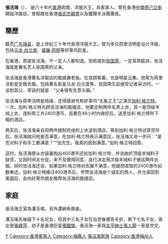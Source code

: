 {{unreferenced|time=2011-08-21T14:39:53+00:00}}
'''張活海'''（{{bd|1910年||1989年||catIdx=Z}}）， 是六十年代[[香港|香港]]政商，洋服大王，為客家人。曾在香港[[中環|中環]][[德己立街|德己立街]]開設洋服店。曾經擔任香港[[張氏宗親會|張氏宗親會]]以及鐘聲冬泳團團長。

==簡歷==
籍贯[[广东|广东]][[梅县|梅县]]，是上世纪三十年代香港洋服大王。曾为多位荷里活明星设计洋服，包括[[马龙·白兰度|马龙·白兰度]]、[[威廉·荷顿|威廉·荷顿]]等好莱坞巨星。

在香港，若提张活海，不一定人人都知道。但若提到[[张国荣|张国荣]]，一定耳熟能詳。张活海就是著名艺人张国荣的父亲。

张活海是香港著名洋服店的裁缝兼老板。在其顾客裏，也是明星云集。他常为荷里活影星定做衣服，包括著名影星马龙·白兰度等。张国荣生前接受记者采访时，一谈到其父，常说的就是：“父亲很有生意头脑。” 

张活海与荷李活明星结缘，还得感谢号称好莱坞“无冕之王”之演员[[加利·格兰特|加利·格兰特]]。一次，加利·格兰特光顾张活海的裁缝店，他要定制两件名贵上衣，其一是顶级羊绒上衣，连料带工共2400港币，且要在48小时内做好后，送至加利·格兰特所下榻的酒店。

两天后，张活海亲自将两件缝制完成的上衣送到酒店，等到加利·格兰特试穿完毕后，张活海就问他是否满意。在加利·格兰特表示满意后，张活海又进一步问：“是否对料子和手工都满意？”“张先生，我真的感到满意。”加利·格兰特回答。

这时，张活海便从衣袋裏掏出400港币还给加利·格兰特，并说由於顶级羊绒料子缺货，又因时间太仓促，来不及徵得同意，自行决定用次级羊绒料子做这两件衣服。同时张活海还说，如果加利·格兰特对衣服不满意，他就把收取的2400港币如数奉还。加利·格兰特接过400港币后，夸赞张活海是个诚实的商人，并允诺回到美国后，会向好莱坞朋友推荐张活海的裁缝店。

==家庭==
張活海正室為潘玉瑤，另外還納有兩妾。

潘玉瑤先後誕下十名兒女，但其中三名子女在出世後便告夭折，剩下七名子女，長女是[[張綠萍|張綠萍]]，幼子是香港巨星[[張國榮|張國榮]]。張活海一家與[[太平紳士|太平紳士]][[張人龍|張人龍]]一家是世交。
{{DEFAULTSORT:Cheung}}
[[Category:張姓|Y]]
[[Category:香港客家人|Category:香港客家人]]
[[Category:梅縣人|Category:梅縣人]]
[[Category:張活海家族|]]
[[Category:香港梅州人|Category:香港梅州人]]
